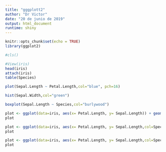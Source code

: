---
title: "gggplott2"
author: "Dr Victor"
date: "20 de junio de 2019"
output: html_document
runtime: shiny
---

```{r setup, include=FALSE}
knitr::opts_chunk$set(echo = TRUE)
library(ggplot2)
```

```{r}
#cls()
```


```{r}

#View(iris)
head(iris)
attach(iris)
table(Species)
```

```{r}
plot(Sepal.Length ~ Petal.Length,col="blue", pch=16)
```
```{r}
hist(Sepal.Width,col="green")

```

```{r}
boxplot(Sepal.Length ~ Species,col="burlywood")
```
```{r}
plot <- ggplot(data=iris, aes(x= Petal.Length, y= Sepal.Length)) + geom_point()
plot 
```

```{r}
plot <- ggplot(data=iris, aes(x= Petal.Length, y= Sepal.Length,col=Species)) + geom_point()
plot
```
```{r}
plot <- ggplot(data=iris, aes(x= Petal.Length, y= Sepal.Length,col=Species,shape=Species)) + geom_point()
plot
```





